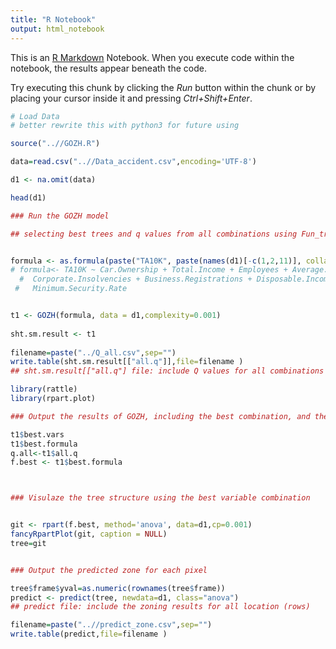 ---
title: "R Notebook"
output: html_notebook
---

This is an [R Markdown](http://rmarkdown.rstudio.com) Notebook. When you execute code within the notebook, the results appear beneath the code. 

Try executing this chunk by clicking the *Run* button within the chunk or by placing your cursor inside it and pressing *Ctrl+Shift+Enter*. 

```{r}
# Load Data
# better rewrite this with python3 for future using

source("..//GOZH.R")

data=read.csv("..//Data_accident.csv",encoding='UTF-8')

d1 <- na.omit(data)

head(d1)

```

```{r}
### Run the GOZH model

## selecting best trees and q values from all combinations using Fun_treeall


formula <- as.formula(paste("TA10K", paste(names(d1)[-c(1,2,11)], collapse = "+"), sep = "~"))
# formula<- TA10K ~ Car.Ownership + Total.Income + Employees + Average.Age + 
  #  Corporate.Insolvencies + Business.Registrations + Disposable.Income + 
 #   Minimum.Security.Rate


t1 <- GOZH(formula, data = d1,complexity=0.001) 
  
sht.sm.result <- t1
  
filename=paste("../Q_all.csv",sep="")
write.table(sht.sm.result[["all.q"]],file=filename )
## sht.sm.result[["all.q"] file: include Q values for all combinations of variables.


```


```{r}

library(rattle)
library(rpart.plot)

### Output the results of GOZH, including the best combination, and the q-value for all variables variables.

t1$best.vars
t1$best.formula
q.all<-t1$all.q
f.best <- t1$best.formula



### Visulaze the tree structure using the best variable combination


git <- rpart(f.best, method='anova', data=d1,cp=0.001)
fancyRpartPlot(git, caption = NULL)
tree=git


### Output the predicted zone for each pixel

tree$frame$yval=as.numeric(rownames(tree$frame))
predict <- predict(tree, newdata=d1, class="anova")
## predict file: include the zoning results for all location (rows)

filename=paste("..//predict_zone.csv",sep="")
write.table(predict,file=filename )


```




